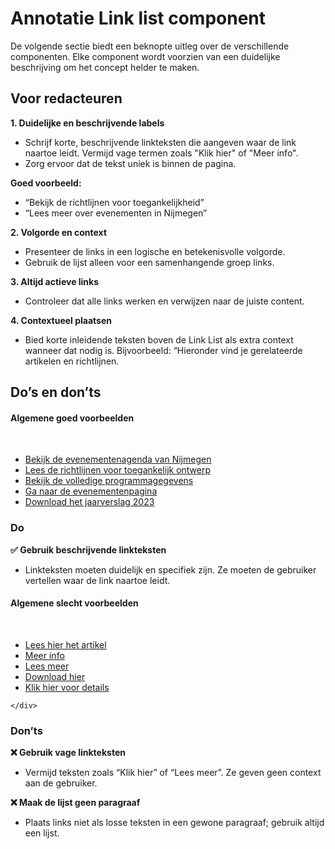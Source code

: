 
# Annotatie Link list component
De volgende sectie biedt een beknopte uitleg over de verschillende componenten. Elke component wordt voorzien van een duidelijke beschrijving om het concept helder te maken.

## Voor redacteuren

**1. Duidelijke en beschrijvende labels**
- Schrijf korte, beschrijvende linkteksten die aangeven waar de link naartoe leidt. Vermijd vage termen zoals "Klik hier" of "Meer info".
- Zorg ervoor dat de tekst uniek is binnen de pagina.

**Goed voorbeeld:**
- “Bekijk de richtlijnen voor toegankelijkheid”
- “Lees meer over evenementen in Nijmegen”

**2. Volgorde en context**
- Presenteer de links in een logische en betekenisvolle volgorde.
- Gebruik de lijst alleen voor een samenhangende groep links.

**3. Altijd actieve links**
- Controleer dat alle links werken en verwijzen naar de juiste content.

**4. Contextueel plaatsen**
- Bied korte inleidende teksten boven de Link List als extra context wanneer dat nodig is. Bijvoorbeeld:	“Hieronder vind je gerelateerde artikelen en richtlijnen.

## Do’s en don’ts
<Unstyled>
<div className="utrecht-document nijmegen-theme">
    <div className="preview-canvas preview-canvas-do">
        <h4 className="utrecht-heading-4">Algemene goed voorbeelden</h4>
        <br />
        <ul className="nijmegen-link-list">
            <li className="nijmegen-link-list__item">
                <a href="#" className="nijmegen-link-list__link">Bekijk de evenementenagenda van Nijmegen</a>
            </li>
            <li className="nijmegen-link-list__item">
                <a href="#" className="nijmegen-link-list__link">Lees de richtlijnen voor toegankelijk ontwerp</a>
            </li>
            <li className="nijmegen-link-list__item">
                <a href="#" className="nijmegen-link-list__link">Bekijk de volledige programmagegevens</a>
            </li>
            <li className="nijmegen-link-list__item">
                <a href="#" className="nijmegen-link-list__link">Ga naar de evenementenpagina</a>
            </li>
            <li className="nijmegen-link-list__item">
                <a href="#" className="nijmegen-link-list__link">Download het jaarverslag 2023</a>
            </li>
        </ul>
    </div>
</div>
</Unstyled>

### Do
**✅ Gebruik beschrijvende linkteksten**
- Linkteksten moeten duidelijk en specifiek zijn. Ze moeten de gebruiker vertellen waar de link naartoe leidt.

<Unstyled>
<div className="utrecht-document nijmegen-theme">
    <div className="preview-canvas preview-canvas-dont">
        <h4 className="utrecht-heading-4">Algemene slecht voorbeelden</h4>
        <br />
        <ul className="nijmegen-link-list">
            <li className="nijmegen-link-list__item">
                <a href="#" className="nijmegen-link-list__link">Lees hier het artikel</a>
            </li>
            <li className="nijmegen-link-list__item">
                <a href="#" className="nijmegen-link-list__link">Meer info</a>
            </li>
            <li className="nijmegen-link-list__item">
                <a href="#" className="nijmegen-link-list__link">Lees meer</a>
            </li>
            <li className="nijmegen-link-list__item">
                <a href="#" className="nijmegen-link-list__link">Download hier</a>
            </li>
            <li className="nijmegen-link-list__item">
                <a href="#" className="nijmegen-link-list__link">Klik hier voor details</a>
            </li>
        </ul>

    </div>
</div>
</Unstyled>

### Don’ts
**❌ Gebruik vage linkteksten**
- Vermijd teksten zoals “Klik hier” of “Lees meer”. Ze geven geen context aan de gebruiker.

**❌ Maak de lijst geen paragraaf**
- Plaats links niet als losse teksten in een gewone paragraaf; gebruik altijd een lijst.